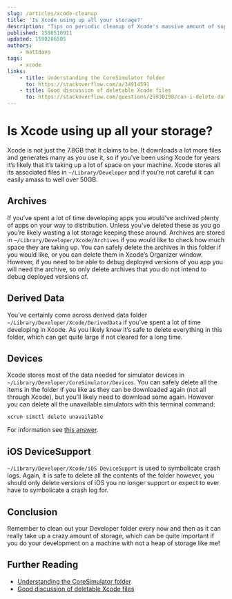 ```yaml
---
slug: /articles/xcode-cleanup
title: 'Is Xcode using up all your storage?'
description: "Tips on periodic cleanup of Xcode's massive amount of supporting files."
published: 1580510911
updated: 1590286505
authors:
    - mattdavo
tags:
    - xcode
links:
    - title: Understanding the CoreSimulator folder
      to: https://stackoverflow.com/a/34914591
    - title: Good discussion of deletable Xcode files
      to: https://stackoverflow.com/questions/29930198/can-i-delete-data-from-ios-devicesupport
---
```


# Is Xcode using up all your storage?

Xcode is not just the 7.8GB that it claims to be. It downloads a lot more files and generates many as you use it, so if you’ve been using Xcode for years it’s likely that it’s taking up a lot of space on your machine. Xcode stores all its associated files in `~/Library/Developer` and if you’re not careful it can easily amass to well over 50GB.

## Archives

If you’ve spent a lot of time developing apps you would’ve archived plenty of apps on your way to distribution. Unless you’ve deleted these as you go you’re likely wasting a lot storage keeping these around. Archives are stored in `~/Library/Developer/Xcode/Archives` if you would like to check how much space they are taking up. You can safely delete the archives in this folder if you would like, or you can delete them in Xcode’s Organizer window. However, if you need to be able to debug deployed versions of you app you will need the archive, so only delete archives that you do not intend to debug deployed versions of.

## Derived Data

You’ve certainly come across derived data folder `~/Library/Developer/Xcode/DerivedData` if you’ve spent a lot of time developing in Xcode. As you likely know it’s safe to delete everything in this folder, which can get quite large if not cleared for a long time.

## Devices

Xcode stores most of the data needed for simulator devices in `~/Library/Developer/CoreSimulator/Devices`. You can safely delete all the items in the folder if you like as they can be downloaded again (not all through Xcode), but you’ll likely need to download some again. However you can delete all the unavailable simulators with this terminal command:

```
xcrun simctl delete unavailable
```

For information see [this answer](https://stackoverflow.com/a/34914591).

## iOS DeviceSupport

`~/Library/Developer/Xcode/iOS DeviceSupprt` is used to symbolicate crash logs. Again, it is safe to delete all the contents of the folder however, you should only delete versions of iOS you no longer support or expect to ever have to symbolicate a crash log for.

## Conclusion

Remember to clean out your Developer folder every now and then as it can really take up a crazy amount of storage, which can be quite important if you do your development on a machine with not a heap of storage like me!

## Further Reading

-   [Understanding the CoreSimulator folder](https://stackoverflow.com/a/34914591)
-   [Good discussion of deletable Xcode files](https://stackoverflow.com/questions/29930198/can-i-delete-data-from-ios-devicesupport)
